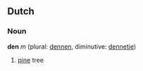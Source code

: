 ==Dutch==
===Noun===
'''den''' ''m'' (plural: [[dennen]], diminutive: [[dennetje]])

# [[pine]] tree